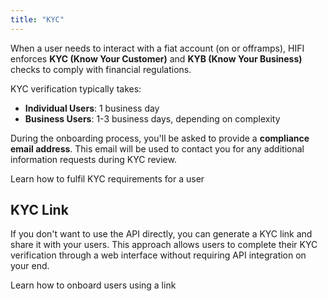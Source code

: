 ```yaml
---
title: "KYC"
---
```


When a user needs to interact with a fiat account (on or offramps), HIFI enforces **KYC (Know Your Customer)** and **KYB (Know Your Business)** checks to comply with financial regulations.

KYC verification typically takes:

- **Individual Users**: 1 business day
- **Business Users**: 1-3 business days, depending on complexity

During the onboarding process, you'll be asked to provide a **compliance email address**. This email will be used to contact you for any additional information requests during KYC review.

<Card icon="code" title="Submit KYC" href="/guides/screen/submit-kyc">
  Learn how to fulfil KYC requirements for a user
</Card>

## KYC Link

If you don't want to use the API directly, you can generate a KYC link and share it with your users. This approach allows users to complete their KYC verification through a web interface without requiring API integration on your end.

<Card icon="link" title="KYC Link" href="/docs/users/kyc/kyc-link">
  Learn how to onboard users using a link
</Card>

